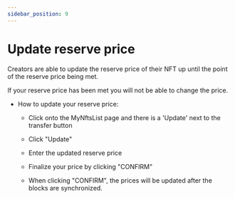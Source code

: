 ```yaml
---
sidebar_position: 9
---
```


# Update reserve price

Creators are able to update the reserve price of their NFT up until the point of the reserve price being met.

If your reserve price has been met you will not be able to change the price.

- How to update your reserve price:

  - Click onto the MyNftsList page and there is a 'Update' next to the transfer button

  - Click "Update"

  - Enter the updated reserve price

  - Finalize your price by clicking "CONFIRM"

  - When clicking "CONFIRM", the prices will be updated after the blocks are synchronized.

